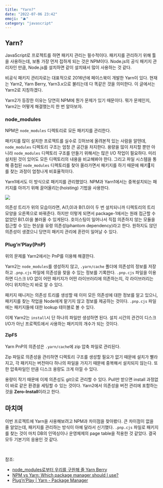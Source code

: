 ```yaml
---
title: "Yarn?"
date: "2022-07-06 23:42"
emoji: "🫐"
category: "javascript"
---
```


## Yarn?

JavaScript로 프로젝트를 하면 패키지 관리는 필수적이다. 패키지를 관리하기 위해 툴을 사용하는데, 보통 가장 먼저 접하게 되는 것은 NPM이다. Node.js의 공식 패키지 관리자인 만큼, Node.js를 설치하면 같이 설치돼서 많이 사용하는 것 같다.

비공식 패키지 관리자로는 대표적으로 2016년에 페이스북이 개발한 Yarn이 있다. 현재는 Yarn2, Yarn Berry, Yarn3.x으로 불리는데 다 똑같은 것을 의미한다. 이 글에서는 Yarn2로 지칭하겠다.

Yarn2가 등장한 이유는 당연히 NPM에 뭔가 문제가 있기 때문이다. 뭐가 문제인지, Yarn2는 어떻게 해결했는지 한 번 알아보자.

### node_modules
NPM은 `node_modules` 디렉토리로 모든 패키지를 관리한다. 

패키지를 많이 설치한 프로젝트를 실수로 깃허브에 올려본적 있는 사람을 알텐데, `node_modules` 디렉토리 구조는 엄청 큰 공간을 차지한다. 용량을 많이 차지할 뿐만 아니라 `node_modules`  디렉토리 구조를 만들기 위해서는 많은 I/O 작업이 필요하다. 미리 설치된 것이 있어도 모든 디렉토리의 내용을 비교해봐야 한다. 그리고 파일 시스템을 통해 중첩된  `node_modules`  디렉토리를 찾아 올라가면서 패키지를 하기 때문에 패키지를 찾는 과정이 엄청나게 비효율적이다.

Yarn1에서도 이 방식으로 패키지를 관리했었다. NPM과 Yarn1에서는 중복설치되는 패키지를 아끼기 위해 끌어올리는(hoisting) 기법을 사용한다.

<img src="https://static.toss.im/assets/toss-tech/yarn-berry-2.png" />

의존성 트리가 위의 모습이라면, A(1,0)과 B(1.0)이 두 번 설치되니까 디렉토리의 트리 모양을 오른쪽으로 바꿔준다. 하지만 이렇게 되면서 package-1에서는 원래 접근할 수 없었던 B(1.0)을 불러올 수 있게된다. 호이스팅이 일어나서 직접 의존하지 않는 모듈을 접근할 수 있는 현상을 유령 의존성(phantom dependency)라고 한다. 원하지도 않던 의존성이 생겼으니 당연히 패키지 관리에 혼란이 일어날 수 있다.

### Plug’n’Play(PnP)
위의 문제를 Yarn2에서는 PnP를 이용해 해결한다.

Yarn2는 `node_modules`를 생성하지 않고, `.yarn/cache` 폴더에 의존성의 정보를 저장하고 `.pnp.cjs` 파일에 의존성을 찾을 수 있는 정보를 기록한다. `.pnp.cjs` 파일을 이용하면 디스크 I/O 없이 어떤 패키지가 어떤 라이브러리에 의존하는지, 각 라이브러리는 어디 위치하는지 바로 알 수 있다.

패키지 매니저는 의존성 트리를 생성할 때 이미 모든 의존성에 대한 정보를 알고 있으니, 패키지를 찾는 작업을 Node에게 맡기지 않고 정보를 제공하는 것이다. `.pnp.cjs` 파일에는 패키지들에 대한 lookup 테이블로 볼 수 있다.

이제 Yarn2는 `install`시 단 하나의 파일만 생성하면 된다. 설치 시간의 관건이 디스크 I/O가 아닌 프로젝트에서 사용하는 패키지의 개수가 되는 것이다.

#### ZipFS
Yarn PnP의 의존성은 `.yarn/cache`에 zip 압축 파일로 관리된다. 

Zip 파일로 의존성을 관리하면 디렉토리 구조를 생성할 필요가 없기 때문에 설치가 빨라지고, 각 패키지는 버전마다 하나의 파일을 가지기 때문에 중복해서 설치되지 않는다. 또한 압축파일인 만큼 디스크 용량도 크게 아낄 수 있다.

용량이 작기 때문에 이제 의존성도 git으로 관리할 수 있다. Pull만 받으면 install 과정없이 바로 같은 환경을 세팅할 수 있는 것이다. Yarn2에서 의존성을 버전 관리에 포함하는 것을 **Zero-Install**이라고 한다.

## 마치며
이번 프로젝트에 Yarn을 사용해보려고 NPM과 차이점을 찾아봤다. 큰 차이점이 없을 줄 알았는데, 패키지를 관리하는 방식이 아예 달라서 신기했다. `.pnp.cjs`  파일로 패키지를 찾는 것이 마치 DB의 인덱싱이나 운영체제의 page table을 적용한 것 같았다.
결국 모두 기본기의 응용인 것 같다.

<br/>

참조:
* [node_modules로부터 우리를 구원해 줄 Yarn Berry](https://toss.tech/article/node-modules-and-yarn-berry)
* [NPM vs Yarn: Which package manager should I use?](https://www.imaginarycloud.com/blog/npm-vs-yarn-which-is-better/)
* [Plug’n’Play | Yarn - Package Manager](https://yarnpkg.com/features/pnp)